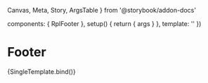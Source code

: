   Canvas,
  Meta,
  Story,
  ArgsTable
} from '@storybook/addon-docs'

  components: { RplFooter },
  setup() {
    return { args }
  },
  template: '<RplFooter v-bind="args" />'
})

<Meta
  title='WIP/Components/Footer'
  component={RplFooter}
/>

# Footer

<ArgsTable of={RplFooter} />

<Canvas>
  <Story
    name='Footer'
    play={a11yStoryCheck}
    parameters={{
      layout: 'fullscreen',
    }}
    argTypes={{
      variant: {
        control: { type: 'select' },
        options: RplFooterVariants
      },
    }}
    args={{
      variant: 'default',
      nav: [
        {
          text: 'Your Services',
          url: '#',
          children: [
            {
              text: 'Grants awards and assistance',
              url: '#'
            },
            {
              text: 'Law and safety',
              url: '#'
            },
            {
              text: 'Business and Industry',
              url: '#'
            },
            {
              text: 'Jobs and the Workplace',
              url: '#'
            },
            {
              text: 'Transport and Traffic',
              url: '#'
            },
            {
              text: 'Education',
              url: '#'
            },
            {
              text: 'Housing and Property',
              url: '#'
            },
            {
              text: 'Health',
              url: '#'
            },
            {
              text: 'Community',
              url: '#'
            },
            {
              text: 'Art, Culture and Sport',
              url: '#'
            },
            {
              text: 'Environment and Water',
              url: '#'
            }
          ]
        },
        {
          text: 'About VIC Government',
          url: '#',
          children: [
            {
              text: 'Grants awards and assistance',
              url: '#'
            },
            {
              text: 'Law and safety',
              url: '#'
            },
            {
              text: 'Business and Industry',
              url: '#'
            },
            {
              text: 'Jobs and the Workplace',
              url: '#'
            },
            {
              text: 'Transport and Traffic',
              url: '#'
            },
            {
              text: 'Education',
              url: '#'
            },
            {
              text: 'Housing and Property',
              url: '#'
            },
            {
              text: 'Health',
              url: '#'
            },
            {
              text: 'Community',
              url: '#'
            },
            {
              text: 'Art, Culture and Sport',
              url: '#'
            },
            {
              text: 'Environment and Water',
              url: '#'
            }
          ]
        },
        {
          text: 'News',
          url: '#'
        },
        {
          text: 'Events',
          url: '#'
        },
        {
          text: 'Connect with us',
          url: '',
          children: [
            {
              text: 'DFFH Twitter',
              url: '#',
              icon: 'icon-twitter'
            },
            {
              text: 'DH Twitter',
              url: '#',
              icon: 'icon-twitter'
            },
            {
              text: 'DFFH LinkedIn',
              url: '#',
              icon: 'icon-linkedin'
            },
            {
              text: 'DFFH Facebook',
              url: '#',
              icon: 'icon-facebook'
            },
            {
              text: 'Youtube',
              url: '#',
              icon: 'icon-youtube'
            }
          ]
        }
      ],
      links: [
        {
          text: 'Privacy',
          url: '#'
        },
        {
          text: 'Disclaimer',
          url: '#'
        },
        {
          text: 'Terms of use',
          url: '#'
        },
        {
          text: 'Sitemap',
          url: '#'
        },
        {
          text: 'Accessibility Statement',
          url: '#'
        },
        {
          text: 'Help',
          url: '#'
        }
      ],
      copyright: '© Copyright State Government of Victoria',
      logos: [
        {
          src: svgPlaceholder({ width: 112, height: 52 }),
          alt: 'Max native size',
          url: '#'
        },
        {
          src: svgPlaceholder({ width: 32, height: 32 }),
          alt: 'Smaller than max size',
          url: '#'
        },
        {
          src: svgPlaceholder({ width: 80, height: 200 }),
          alt: 'Portrait',
          url: '#'
        },
        {
          src: svgPlaceholder({ width: 200, height: 80 }),
          alt: 'Landscape',
          url: '#'
        }
      ]
    }}
  >
    {SingleTemplate.bind()}
  </Story>
</Canvas>
